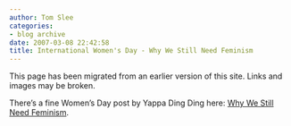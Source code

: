 ```yaml
---
author: Tom Slee
categories:
- blog archive
date: 2007-03-08 22:42:58
title: International Women's Day - Why We Still Need Feminism
---
```


::: {.callout-note}

This page has been migrated from an earlier version of this site. 
Links and images may be broken.

:::



				

There's a fine Women's Day post by Yappa Ding Ding here: [Why We Still Need Feminism](http://yappadingding.blogspot.com/2007/03/why-we-still-need-feminism.html).


  




		
